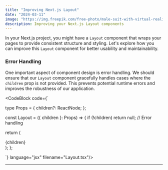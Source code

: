 ```yaml
---
title: "Improving Next.js Layout"
date: "2024-03-11"
image: "https://img.freepik.com/free-photo/male-suit-with-virtual-reality-glasses-his-head-working-virtual-financial-world_613910-306.jpg?t=st=1717589266~exp=1717592866~hmac=49102334ae4c51d979642aa9199fbc62eef1bd925f150c5327cf9816c45b76a1&w=1480"
description: Improving your Next.js Layout components
---
```


In your Next.js project, you might have a `Layout` component that wraps your pages to provide consistent structure and styling. Let's explore how you can improve this `Layout` component for better usability and maintainability.

### Error Handling

One important aspect of component design is error handling. We should ensure that our `Layout` component gracefully handles cases where the `children` prop is not provided. This prevents potential runtime errors and improves the robustness of our application.

<CodeBlock code={`

type Props = {
  children?: ReactNode;
};

const Layout = ({ children }: Props) => {
  if (!children) return null; // Error handling

  return (
    <div className="container">
      <Navbar />
      <main role="main">{children}</main>
      <Footer />
    </div>
  );
};

`} language="jsx" filename="Layout.tsx"/>

---
